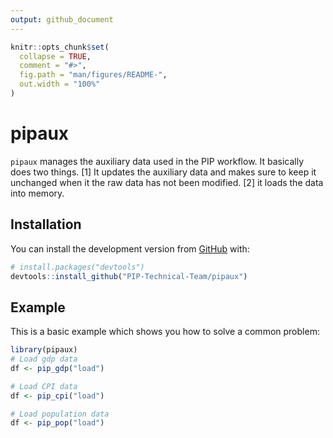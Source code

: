 ```yaml
---
output: github_document
---
```


<!-- README.md is generated from README.Rmd. Please edit that file -->

```r
knitr::opts_chunk$set(
  collapse = TRUE,
  comment = "#>",
  fig.path = "man/figures/README-",
  out.width = "100%"
)
```

# pipaux

<!-- badges: start -->
<!-- badges: end -->

`pipaux` manages the auxiliary data used in the PIP workflow. It basically
    does two things. [1] It updates the auxiliary data and makes sure to keep 
    it unchanged when it the raw data has not been modified. [2] it loads the 
    data into memory.

## Installation

You can install the development version from [GitHub](https://github.com/) with:

``` r
# install.packages("devtools")
devtools::install_github("PIP-Technical-Team/pipaux")
```
## Example

This is a basic example which shows you how to solve a common problem:

```r
library(pipaux)
# Load gdp data
df <- pip_gdp("load")

# Load CPI data
df <- pip_cpi("load")

# Load population data
df <- pip_pop("load")

```
